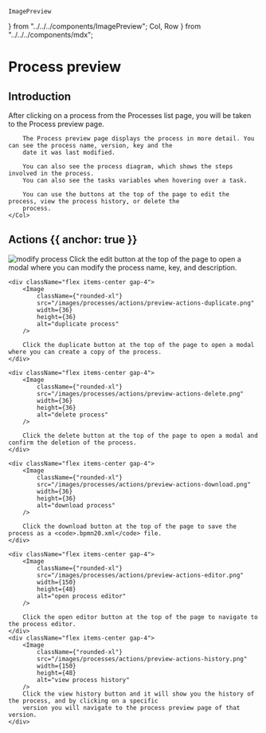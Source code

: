     ImagePreview
} from "../../../components/ImagePreview";
    Col,
    Row
} from "../../../components/mdx";

# Process preview
## Introduction

After clicking on a process from the Processes list page, you will be taken to the Process preview page.

<Row>
    <Col>
        <ImagePreview
            src="/images/processes/process-preview.png" alt="Process preview"/>
    </Col>
    <Col>

        The Process preview page displays the process in more detail. You can see the process name, version, key and the
        date it was last modified.

        You can also see the process diagram, which shows the steps involved in the process.
        You can also see the tasks variables when hovering over a task.

        You can use the buttons at the top of the page to edit the process, view the process history, or delete the
        process.
    </Col>
</Row>

## Actions {{ anchor: true }}

<div className="flex flex-col">
    <div className="flex items-center gap-4">
        <Image
            className={"rounded-xl"}
            src="/images/processes/actions/preview-actions-modify.png"
            width={36}
            height={36}
            alt="modify process"
        />
        Click the edit button at the top of the page to open a modal where you can modify the process name, key, and
        description.
    </div>

    <div className="flex items-center gap-4">
        <Image
            className={"rounded-xl"}
            src="/images/processes/actions/preview-actions-duplicate.png"
            width={36}
            height={36}
            alt="duplicate process"
        />

        Click the duplicate button at the top of the page to open a modal where you can create a copy of the process.
    </div>

    <div className="flex items-center gap-4">
        <Image
            className={"rounded-xl"}
            src="/images/processes/actions/preview-actions-delete.png"
            width={36}
            height={36}
            alt="delete process"
        />

        Click the delete button at the top of the page to open a modal and confirm the deletion of the process.
    </div>

    <div className="flex items-center gap-4">
        <Image
            className={"rounded-xl"}
            src="/images/processes/actions/preview-actions-download.png"
            width={36}
            height={36}
            alt="download process"
        />

        Click the download button at the top of the page to save the process as a <code>.bpmn20.xml</code> file.
    </div>

    <div className="flex items-center gap-4">
        <Image
            className={"rounded-xl"}
            src="/images/processes/actions/preview-actions-editor.png"
            width={150}
            height={48}
            alt="open process editor"
        />

        Click the open editor button at the top of the page to navigate to the process editor.
    </div>
    <div className="flex items-center gap-4">
        <Image
            className={"rounded-xl"}
            src="/images/processes/actions/preview-actions-history.png"
            width={150}
            height={48}
            alt="view process history"
        />
        Click the view history button and it will show you the history of the process, and by clicking on a specific
        version you will navigate to the process preview page of that version.
    </div>
</div>
